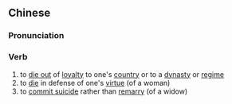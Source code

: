 ==Chinese==
{{zh-forms|s=殉节}}

===Pronunciation===
{{zh-pron
|m=xùnjié
|c=seon1 zit3
|mn=qz,xm,zz:sūn-chiat
|cat=v
}}

===Verb===
{{zh-verb}}

# to [[die out]] of [[loyalty]] to one's [[country]] or to a [[dynasty]] or [[regime]]
# to [[die]] in defense of one's [[virtue]] (of a woman)
# to [[commit suicide]] rather than [[remarry]] (of a widow)